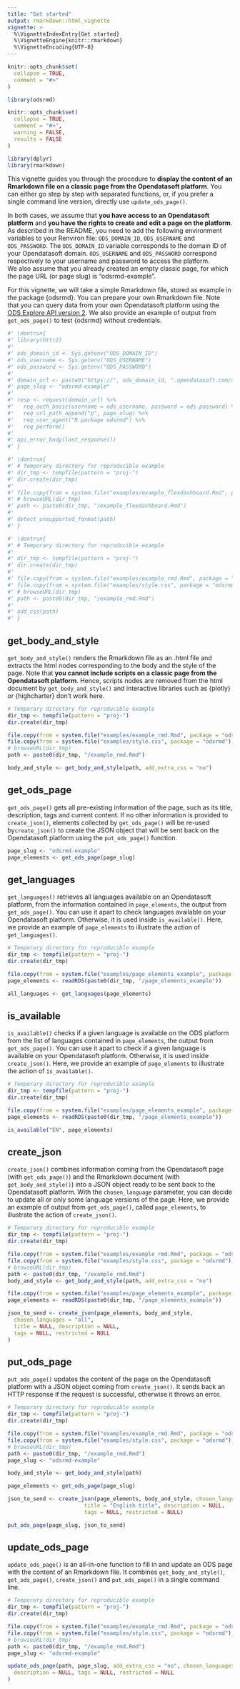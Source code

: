 ```yaml
---
title: "Get started"
output: rmarkdown::html_vignette
vignette: >
  %\VignetteIndexEntry{Get started}
  %\VignetteEngine{knitr::rmarkdown}
  %\VignetteEncoding{UTF-8}
---
```


```r
knitr::opts_chunk$set(
  collapse = TRUE,
  comment = "#>"
)
```

```r
library(odsrmd)
```

<!-- This vignette is generated by fusen: do not edit by hand -->

```r
knitr::opts_chunk$set(
  collapse = TRUE,
  comment = "#>",
  warning = FALSE,
  results = FALSE
)
```

```r
library(dplyr)
library(rmarkdown)
```

This vignette guides you through the procedure to **display the content of an Rmarkdown file on a classic page from the Opendatasoft platform**. You can either go step by step with separated functions, or, if you prefer a single command line version, directly use `update_ods_page()`. 

In both cases, we assume that **you have access to an Opendatasoft platform** and **you have the rights to create and edit a page on the platform**. As described in the README, you need to add the following environment variables to your Renviron file: `ODS_DOMAIN_ID`, `ODS_USERNAME` and `ODS_PASSWORD`. The `ODS_DOMAIN_ID` variable corresponds to the domain ID of your Opendatasoft domain. `ODS_USERNAME` and `ODS_PASSWORD` correspond respectively to your username and password to access the platform.        
We also assume that you already created an empty classic page, for which the page URL (or page slug) is "odsrmd-example".

For this vignette, we will take a simple Rmarkdown file, stored as example in the package {odsrmd}. You can prepare your own Rmarkdown file. Note that you can query data from your own Opendatasoft platform using the [ODS Explore API version 2](https://help.opendatasoft.com/apis/ods-explore-v2/). We also provide an example of output from `get_ods_page()` to test {odsrmd} without credentials.       



<!-- ## api_error_body -->

    

  

```r
#' \dontrun{
#' library(httr2)
#' 
#' ods_domain_id <- Sys.getenv("ODS_DOMAIN_ID")
#' ods_username <- Sys.getenv("ODS_USERNAME")
#' ods_password <- Sys.getenv("ODS_PASSWORD")
#' 
#' domain_url <- paste0("https://", ods_domain_id, ".opendatasoft.com/api/management/v2/")
#' page_slug <- "odsrmd-example"
#' 
#' resp <- request(domain_url) %>%
#'   req_auth_basic(username = ods_username, password = ods_password) %>%
#'   req_url_path_append("p", page_slug) %>%
#'   req_user_agent("R package odsrmd") %>%
#'   req_perform()
#' 
#' api_error_body(last_response())
#' }
```

  

  

<!-- detect_unsupported_format -->
    

  

```r
#' \dontrun{
#' # Temporary directory for reproducible example
#' dir_tmp <- tempfile(pattern = "proj-")
#' dir.create(dir_tmp)
#'
#' file.copy(from = system.file("examples/example_flexdashboard.Rmd", package = "odsrmd"), to = dir_tmp)
#' # browseURL(dir_tmp)
#' path <- paste0(dir_tmp, "/example_flexdashboard.Rmd")
#'
#' detect_unsupported_format(path)
#' }
```

  

  


<!-- add_css -->
    

  

```r
#' \dontrun{
#' # Temporary directory for reproducible example
#'
#' dir_tmp <- tempfile(pattern = "proj-")
#' dir.create(dir_tmp)
#'
#' file.copy(from = system.file("examples/example_rmd.Rmd", package = "odsrmd"), to=dir_tmp)
#' file.copy(from = system.file("examples/style.css", package = "odsrmd"), to=dir_tmp)
#' # browseURL(dir_tmp)
#' path <- paste0(dir_tmp, "/example_rmd.Rmd")
#'
#' add_css(path)
#' }
```

  

  




    

## get_body_and_style

    
`get_body_and_style()` renders the Rmarkdown file as an .html file and extracts the html nodes corresponding to the body and the style of the page. Note that **you cannot include scripts on a classic page from the Opendatasoft platform**. Hence, scripts nodes are removed from the html document by `get_body_and_style()` and interactive libraries such as {plotly} or {highcharter} don't work here.     
    

  

```r
# Temporary directory for reproducible example
dir_tmp <- tempfile(pattern = "proj-")
dir.create(dir_tmp)

file.copy(from = system.file("examples/example_rmd.Rmd", package = "odsrmd"), to = dir_tmp)
file.copy(from = system.file("examples/style.css", package = "odsrmd"), to = dir_tmp)
# browseURL(dir_tmp)
path <- paste0(dir_tmp, "/example_rmd.Rmd")

body_and_style <- get_body_and_style(path, add_extra_css = "no")
```

  

## get_ods_page

    
`get_ods_page()` gets all pre-existing information of the page, such as its title, description, tags and current content. If no other information is provided to `create_json()`, elements collected by `get_ods_page()` will be re-used by`create_json()` to create the JSON object that will be sent back on the Opendatasoft platform using the `put_ods_page()` function.       


  

```r
page_slug <- "odsrmd-example" 
page_elements <- get_ods_page(page_slug) 

```

  

  

## get_languages

`get_languages()` retrieves all languages available on an Opendatasoft platform, from the information contained in `page_elements`, the output from `get_ods_page()`. You can use it apart to check languages available on your Opendatasoft platform. Otherwise, it is used inside `is_available()`. Here, we provide an example of `page_elements` to illustrate the action of `get_languages()`.        
    

  

```r
# Temporary directory for reproducible example
dir_tmp <- tempfile(pattern = "proj-")
dir.create(dir_tmp)

file.copy(from = system.file("examples/page_elements_example", package = "odsrmd"), to = dir_tmp)
page_elements <- readRDS(paste0(dir_tmp, "/page_elements_example"))

all_languages <- get_languages(page_elements)
```

  

  


## is_available

`is_available()` checks if a given language is available on the ODS platform from the list of languages contained in `page_elements`, the output from `get_ods_page()`. You can use it apart to check if a given language is available on your Opendatasoft platform. Otherwise, it is used inside `create_json()`. Here, we provide an example of `page_elements` to illustrate the action of `is_available()`.      

    

  

```r
# Temporary directory for reproducible example
dir_tmp <- tempfile(pattern = "proj-")
dir.create(dir_tmp)

file.copy(from = system.file("examples/page_elements_example", package = "odsrmd"), to = dir_tmp)
page_elements <- readRDS(paste0(dir_tmp, "/page_elements_example"))

is_available("EN", page_elements)
```

  

  




## create_json

`create_json()` combines information coming from the Opendatasoft page (with `get_ods_page()`) and the Rmarkdown document (with `get_body_and_style()`) into a JSON object ready to be sent back to the Opendatasoft platform. With the `chosen_language` parameter, you can decide to update all or only some language versions of the page. Here, we provide an example of output from `get_ods_page()`, called `page_elements`, to illustrate the action of `create_json()`.          

    

  

```r
# Temporary directory for reproducible example
dir_tmp <- tempfile(pattern = "proj-")
dir.create(dir_tmp)

file.copy(from = system.file("examples/example_rmd.Rmd", package = "odsrmd"), to = dir_tmp)
file.copy(from = system.file("examples/style.css", package = "odsrmd"), to=dir_tmp)
# browseURL(dir_tmp)
path <- paste0(dir_tmp, "/example_rmd.Rmd")
body_and_style <- get_body_and_style(path, add_extra_css = "no")

file.copy(from = system.file("examples/page_elements_example", package = "odsrmd"), to = dir_tmp)
page_elements <- readRDS(paste0(dir_tmp, "/page_elements_example"))

json_to_send <- create_json(page_elements, body_and_style,
  chosen_languages = "all",
  title = NULL, description = NULL,
  tags = NULL, restricted = NULL
)
```

  

  

## put_ods_page

`put_ods_page()` updates the content of the page on the Opendatasoft platform with a JSON object coming from `create_json()`. It sends back an HTTP response if the request is successful, otherwise it throws an error.    
    

  

```r
# Temporary directory for reproducible example
dir_tmp <- tempfile(pattern = "proj-")
dir.create(dir_tmp)

file.copy(from = system.file("examples/example_rmd.Rmd", package = "odsrmd"), to=dir_tmp)
file.copy(from = system.file("examples/style.css", package = "odsrmd"), to=dir_tmp)
# browseURL(dir_tmp)
path <- paste0(dir_tmp, "/example_rmd.Rmd")
page_slug <- "odsrmd-example"

body_and_style <- get_body_and_style(path)

page_elements <- get_ods_page(page_slug)

json_to_send <- create_json(page_elements, body_and_style, chosen_languages = c("en", "fr"), 
                        title = "English title", description = NULL,  
                        tags = NULL, restricted = NULL)

put_ods_page(page_slug, json_to_send)
```

  

  

## update_ods_page

    
`update_ods_page()` is an all-in-one function to fill in and update an ODS page with the content of an Rmarkdown file. It combines `get_body_and_style()`, `get_ods_page()`, `create_json()` and `put_ods_page()` in a single command line.    


  

```r
# Temporary directory for reproducible example
dir_tmp <- tempfile(pattern = "proj-")
dir.create(dir_tmp)

file.copy(from = system.file("examples/example_rmd.Rmd", package = "odsrmd"), to = dir_tmp)
file.copy(from = system.file("examples/style.css", package = "odsrmd"), to=dir_tmp)
# browseURL(dir_tmp)
path <- paste0(dir_tmp, "/example_rmd.Rmd")
page_slug <- "odsrmd-example"

update_ods_page(path, page_slug, add_extra_css = "no", chosen_languages = "all", title = NULL,
  description = NULL, tags = NULL, restricted = NULL
)
```

  

  



